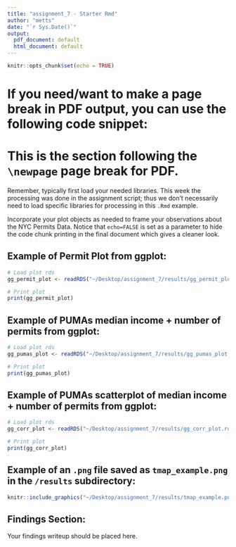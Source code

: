 ```yaml
---
title: "assignment_7 - Starter Rmd"
author: "metts"
date: "`r Sys.Date()`"
output:
  pdf_document: default
  html_document: default
---
```


```r
knitr::opts_chunk$set(echo = TRUE)
```

# If you need/want to make a page break in PDF output, you can use the following code snippet:

\newpage

# This is the section following the `\newpage` page break for PDF.

Remember, typically first load your needed libraries. This week the processing was done in the assignment script; thus we don't necessarily need to load specific libraries for processing in this `.Rmd` example.

Incorporate your plot objects as needed to frame your observations about the NYC Permits Data. Notice that `echo=FALSE` is set as a parameter to hide the code chunk printing in the final document which gives a cleaner look.

## Example of Permit Plot from ggplot:

```r
# Load plot rds
gg_permit_plot <- readRDS("~/Desktop/assignment_7/results/gg_permit_plot.rds")

# Print plot
print(gg_permit_plot)
```

## Example of PUMAs median income + number of permits from ggplot:

```r
# Load plot rds
gg_pumas_plot <- readRDS("~/Desktop/assignment_7/results/gg_pumas_plot.rds")

# Print plot
print(gg_pumas_plot)
```


## Example of PUMAs scatterplot of median income + number of permits from ggplot:

```r
# Load plot rds
gg_corr_plot <- readRDS("~/Desktop/assignment_7/results/gg_corr_plot.rds")

# Print plot
print(gg_corr_plot)
```


## Example of an `.png` file saved as `tmap_example.png` in the `/results` subdirectory:

```r

knitr::include_graphics("~/Desktop/assignment_7/results/tmap_example.png")

```

## Findings Section:

Your findings writeup should be placed here.












